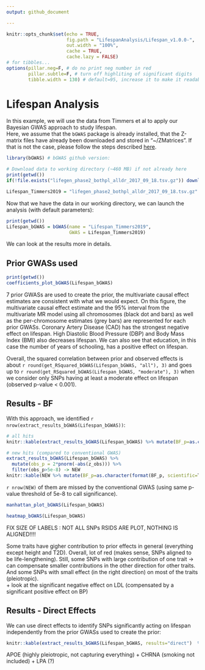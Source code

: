 ```yaml
---
output: github_document

---
```


```r
knitr::opts_chunk$set(echo = TRUE,
                      fig.path = "LifespanAnalysis/Lifespan_v1.0.0-",
                      out.width = "100%",
                      cache = TRUE,
                      cache.lazy = FALSE)
# for tibbles...
options(pillar.neg=F, # do no print neg number in red
        pillar.subtle=F, # turn off highliting of significant digits
        tibble.width = 130) # default=95, increase it to make it readable
```


# Lifespan Analysis

In this example, we will use the data from Timmers et al to apply our Bayesian GWAS approach to study lifespan.    
Here, we assume that the `bGWAS` package is already installed, that the Z-matrix files have already been downloaded and stored in "~/ZMatrices". If that is not the case, please follow the steps described [here](../README.md). 

```r
library(bGWAS) # bGWAS github version:

# Download data to working directory (~460 MB) if not already here
print(getwd())
if(!file.exists("lifegen_phase2_bothpl_alldr_2017_09_18.tsv.gz")) download.file(url = "https://datashare.is.ed.ac.uk/bitstream/handle/10283/3209/lifegen_phase2_bothpl_alldr_2017_09_18.tsv.gz?sequence=1&isAllowed=y", destfile = "lifegen_phase2_bothpl_alldr_2017_09_18.tsv.gz")

Lifespan_Timmers2019 = "lifegen_phase2_bothpl_alldr_2017_09_18.tsv.gz"
```

Now that we have the data in our working directory, we can launch the analysis (with default parameters):

```r
print(getwd())
Lifespan_bGWAS = bGWAS(name = "Lifespan_Timmers2019",
                       GWAS = Lifespan_Timmers2019)
```



We can look at the results more in details.

## Prior GWASs used

```r
print(getwd())
coefficients_plot_bGWAS(Lifespan_bGWAS)
```

7 prior GWASs are used to create the prior, the multivariate causal effect estimates are consistent with what we would expect. On this figure, the multivariate causal effect estimate and the 95\% interval from the multivariate MR model using all chromosomes (black dot and bars) as well as the per-chromosome estimates (grey bars) are represented for each prior GWASs. Coronary Artery Disease (CAD) has the strongest negative effect on lifespan. High Diastolic Blood Pressure (DBP) and Body Mass Index (BMI) also decreases lifespan. We can also see that education, in this case the number of years of schooling, has a positive effect on lifespan.

Overall, the squared correlation between prior and observed effects is about `r round(get_RSquared_bGWAS(Lifespan_bGWAS, "all"), 3)` and goes up to `r round(get_RSquared_bGWAS(Lifespan_bGWAS, "moderate"), 3)` when we consider only SNPs having at least a moderate effect on lifespan (observed p-value < 0.001).

## Results - BF


With this approach, we identified `r nrow(extract_results_bGWAS(Lifespan_bGWAS))`:

```r
# all hits
knitr::kable(extract_results_bGWAS(Lifespan_bGWAS) %>% mutate(BF_p=as.character(format(BF_p, scientific=T))))

# new hits (compared to conventional GWAS)
extract_results_bGWAS(Lifespan_bGWAS) %>%
  mutate(obs_p = 2*pnorm(-abs(z_obs))) %>%
  filter(obs_p>5e-8) -> NEW
knitr::kable(NEW %>% mutate(BF_p=as.character(format(BF_p, scientific=T))))
```

`r nrow(NEW)` of them are missed by the conventional GWAS (using same p-value threshold of 5e-8 to call significance).


```r
manhattan_plot_bGWAS(Lifespan_bGWAS)
```


```r
heatmap_bGWAS(Lifespan_bGWAS)
```

FIX SIZE OF LABELS : NOT ALL SNPs RSIDS ARE PLOT, NOTHING IS ALIGNED!!!!

Some traits have gigher contribution to prior effects in general (everything except height and T2D). Overall, lot of red (makes sense, SNPs aligned to be life-lengthening). Still, some SNPs with large contribution of one trait -> can compensate smaller contributions in the other direction for other traits. And some SNPs with small effect (in the right direction) on most of the traits (pleiotropic).    
+ look at the significant negative effect on LDL (compensated by a significant positive effect on BP)   


## Results - Direct Effects


We can use direct effects to identify SNPs significantly acting on lifespan independently from the prior GWASs used to create the prior:

```r
knitr::kable(extract_results_bGWAS(Lifespan_bGWAS, results="direct")  %>% mutate(p_direct=as.character(format(p_direct, scientific=T))))
```

APOE (highly pleiotropic, not capturing everything) + CHRNA (smoking not included) + LPA (?)    



\newpage
\Large \textbf{References}
\scriptsize
